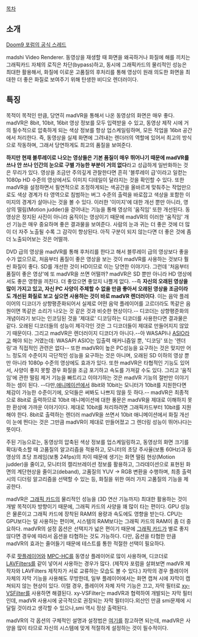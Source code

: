 [[목차]]

== 소개 ==
[[http://forum.doom9.org/showthread.php?t=146228|Doom9 포럼의 공식 스레드]]

madshi Video Renderer. 동영상을 재생할 때 화면을 왜곡하거나 화질에 해를 끼치는 그래픽카드 자체의 로직은 차단(bypass)하고, 동시에 그래픽카드의 물리적인 성능은 최대한 활용해서, 화질에 이로운 고품질의 후처리를 통해 영상이 원래 의도한 화면을 최대한 더 좋은 화질로 보여주기 위해 탄생한 비디오 렌더러이다.

== 특징 ==
목적이 목적인 만큼, 당연히 madVR을 통해서 나온 동영상의 화면은 매우 좋다.
madVR은 8bit, 10bit, 16bit 영상 정보를 모두 입력받을 수 있고, 동영상 제작 시에 거의 필수적으로 압축하게 되는 색상 정보를 항상 업스케일링하며, 모든 작업을 16bit 공간에서 처리한다. 즉, 동영상을 실제 화면에 그려내는 렌더러의 역할에 있어서 최고의 방식으로 작동하며, 그래서 당연하게도 최고의 품질을 보여준다.

'''하지만 현재 블루레이로 나오는 영상들은 기본 품질이 매우 뛰어나기 때문에 madVR를 쓰나 안 쓰나 인간의 눈으로 구별 가능한 부분이 거의 없다'''라고 성급하게 일반화하는 것은 무리가 있다. 영상을 조금만 주의깊게 관찰한다면 흔히 '블루레이 급'이라고 일컫는 1080p HD 수준의 영상에서도 이미지 디테일이 달라지는 것을 확인할 수 있다. 또한 madVR을 설정하면서 필연적으로 조정하게되는 색공간을 올바르게 맞춰주는 작업만으로도 색상 경계가 타 영역으로 침범하는 버그 수준의 출력을 바로잡고 색상을 포함한 이미지의 경계가 살아나는 것을 볼 수 있다. 이러한 '이미지'에 대한 개선 뿐만 아니라, 영상의 떨림(Motion judder)을 걷어내는 기능을 통해 영상의 '움직임' 또한 개선된다. 동영상은 정지된 사진이 아니라 움직이는 영상이기 때문에 madVR의 이러한 '움직임' 개선 기능은 매우 중요하며 좋은 결과물을 보여준다. 사람의 눈과 귀는 더 좋은 것에 더 많이 더 자주 노출될 수록 그 감각이 향상된다. 아직 구분이 되지 않는다면 더 좋은 것에 좀 더 노출되어보는 것은 어떨까.

DVD 급의 영상을 madVR를 통해 후처리를 한다고 해서 블루레이 급의 영상보다 좋을 수가 없으므로, 처음부터 품질이 좋은 영상을 보는 것이 madVR를 사용하는 것보다 훨씬 화질이 좋다. SD를 개선한 것이 HD이므로 이는 당연한 이야기다. 그런데 '처음부터 품질이 좋은 영상'에 또 madVR을 쓰면 어떨까? madVR은 SD 뿐만 아니라 HD 영상에서도 좋은 영향을 끼친다. 더 좋았으면 좋았지 나쁠게 없다. --즉 '''자신의 오래된 영상을 많이 가지고 있고, 자신 PC 사양이 주체할 수 없을 만큼 좋아서 오래된 영상을 조금이라도 개선된 화질로 보고 싶으면 사용하는 것이 바로 madVR 렌더러이다'''. 이는 음악 플레이어의 디코더가 상향평준화되어서 실제로 어떤 음악 플레이어를 고르더라도 똑같은 음원이면 똑같은 소리가 나오는 것 같은 것과 비슷한 현상이다.-- 디코더는 상향평준화의 개념이라기 보다는 인코딩된 것을 '제대로' 디코딩하는 디코더를 사용한다면 결과물은 같다. 오래된 디코더들의 성능이 제각각인 것은 그 디코더들이 제대로 만들어지지 않았기 때문이다. 그리고 madVR은 렌더러이지 디코더가 아니다.--아 WASAPI나 [[ASIO]]라고 해야 되는 거였는데: WASAPI ASIO는 입출력 매커니즘일 뿐, '디코딩' 또는 '렌더링'과 직접적인 관련은 없다-- 또한 madVR이 높은 PC성능을 요구하는 것은 맞지만 어느 정도의 수준이지 극단적인 성능을 요구하는 것은 아니며, 오래된 SD 이하의 영상 뿐만 아니라 1080p 수준의 영상에도 효과가 있다. 또한 madVR은 타협적인 기능도 있어서, 사양이 좋지 못할 경우 화질을 조금 포기하고 속도를 가져갈 수도 있다. 그리고 '움직임'에 관한 떨림 제거 기능을 빠트리고 이야기하는 것은 madVR 기능의 절반만 이야기하는 셈이 된다. --다만,[[애니메이션]]에서 8bit와 10bit는 모니터가 10bit를 지원한다면 체감이 가능한 수준이기에, 오덕들은 써봐도 나쁘지 않을 듯 하다.-- madVR은 최종적으로 8bit로 출력하므로 10bit 애니메이션에 대한 풍문은 madVR을 제대로 이해하지 못한 환상에 가까운 이야기이다. 제대로 10bit를 처리하려면 그래픽카드부터 10bit를 지원해야 한다. 8bit로 출력하는 렌더러 madVR을 쓰면서 10bit 애니메이션에서 화질 개선이 눈에 띈다는 것은 그만큼 madVR이 제대로 만들어졌고 그 렌더링 성능이 뛰어나다는 뜻이다.

주된 기능으로는, 동영상의 압축된 색상 정보를 업스케일링하고, 동영상의 화면 크기를 확대/축소할 때 고품질의 알고리즘을 적용하고, 모니터의 초당 주사율(보통 60Hz)과 동영상의 초당 프레임(보통 24fps)의 차이 때문에 생기는 화면 떨림 현상(Motion judder)을 줄이고, 모니터의 캘리브레이션 정보를 활용하고, 그라데이션으로 표현된 화면의 계단현상을 줄이고(deband), 고품질의 YUV -> RGB 변환을 수행하며, 최종 출력 시의 디더링 알고리즘을 선택할 수 있는 등, 화질을 위한 여러 가지 고품질의 기능을 제공한다.

madVR은 [[그래픽 카드]]의 물리적인 성능을 (3D 연산 기능까지) 최대한 활용하는 것이 개발 목적이자 방향이기 때문에, 그래픽 카드의 사양을 꽤 많이 타는 편이다. GPU 성능은 물론이고 그래픽 카드에 장착된 RAM의 용량과 속도에도 영향을 받는다. CPU는 GPU보다는 덜 사용하는 편이며, 시스템의 RAM보다는 그래픽 카드의 RAM이 좀 더 중요하다. madVR의 설정 옵션은 선택지가 넓은 편이기 때문에 [[그래픽 카드]]가 별로 좋지 않다면 경우에 따라서 옵션을 타협하는 것도 가능하다. 다만, 옵션을 타협한 만큼 madVR의 효과는 줄어들기 때문에 테스트를 통한 적절한 선택이 필요하다.

주로 [[팟플레이어]]와 [[Media Player Classic|MPC-HC]]를 동영상 플레이어로 많이 사용하며, 디코더로 [[LAVFilters]]를 같이 넣어서 사용하는 경우가 많다. (제작자 포럼을 살펴보면 madVR 제작자와 LAVFilters 제작자가 서로 교류하는 모습도 볼 수 있다.) 자막의 경우 플레이어 자체의 자막 기능을 사용해도 무방한데, 일부 플레이어에서는 화면 캡쳐 시에 자막이 캡쳐되지 않는 현상이 있다. 이럴 경우, 플레이어 자체 자막 기능은 끄고, 자막 필터로 [[http://forum.doom9.org/showthread.php?t=168282|xy-VSFilter]]를 사용하면 해결된다. xy-VSFilter는 madVR과 협력하여 개발되는 자막 필터인데, madVR 사용시에 궁극적으로 권장되는 자막 필터이다.외산인 만큼 smi문제에 시달릴 것이라고 생각할 수 있으나,smi 역시 정상 출력된다.

madVR의 각 옵션의 구체적인 설명과 설정법은 [[http://varins.com/394|여기]]를 참고하면 되는데, madVR은 사양을 많이 타므로 자신의 시스템에 맞게 적절하게 설정하는 것이 필수적이다.
